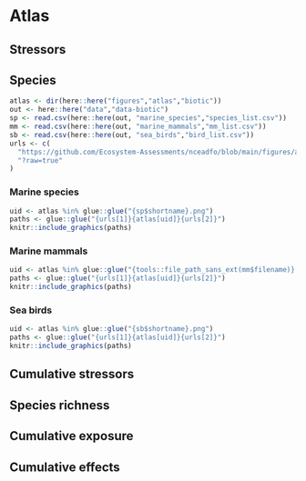 # Atlas {#atlas}

## Stressors {#stratlas}

## Species {#spatlas}

```r
atlas <- dir(here::here("figures","atlas","biotic"))
out <- here::here("data","data-biotic")
sp <- read.csv(here::here(out, "marine_species","species_list.csv"))
mm <- read.csv(here::here(out, "marine_mammals","mm_list.csv"))
sb <- read.csv(here::here(out, "sea_birds","bird_list.csv"))
urls <- c(
  "https://github.com/Ecosystem-Assessments/nceadfo/blob/main/figures/atlas/biotic/",
  "?raw=true"
)


```

### Marine species 

```r
uid <- atlas %in% glue::glue("{sp$shortname}.png")
paths <- glue::glue("{urls[1]}{atlas[uid]}{urls[2]}")
knitr::include_graphics(paths)
``` 

### Marine mammals

```r
uid <- atlas %in% glue::glue("{tools::file_path_sans_ext(mm$filename)}.png")
paths <- glue::glue("{urls[1]}{atlas[uid]}{urls[2]}")
knitr::include_graphics(paths)
``` 
### Sea birds 

```r
uid <- atlas %in% glue::glue("{sb$shortname}.png")
paths <- glue::glue("{urls[1]}{atlas[uid]}{urls[2]}")
knitr::include_graphics(paths)
``` 


## Cumulative stressors {#csatlas}

## Species richness {#rcatlas}

## Cumulative exposure {#exatlas}

## Cumulative effects {#ceaatlas}
